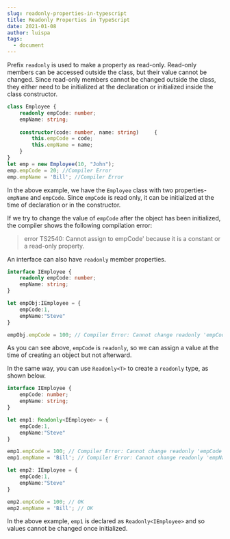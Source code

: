 ```yaml
---
slug: readonly-properties-in-typescript
title: Readonly Properties in TypeScript
date: 2021-01-08
author: luispa
tags:
  - document
---
```



Prefix `readonly` is used to make a property as read-only. Read-only members can be accessed outside the class, but their value cannot be changed. Since read-only members cannot be changed outside the class, they either need to be initialized at the declaration or initialized inside the class constructor.

```typescript
class Employee {
    readonly empCode: number;
    empName: string;
    
    constructor(code: number, name: string)     {
        this.empCode = code;
        this.empName = name;
    }
}
let emp = new Employee(10, "John");
emp.empCode = 20; //Compiler Error
emp.empName = 'Bill'; //Compiler Error
```

In the above example, we have the `Employee` class with two properties- `empName` and `empCode`. Since `empCode` is read only, it can be initialized at the time of declaration or in the constructor.

If we try to change the value of `empCode` after the object has been initialized, the compiler shows the following compilation error:

> error TS2540: Cannot assign to empCode' because it is a constant or a read-only property.

An interface can also have `readonly` member properties.

```typescript
interface IEmployee {
    readonly empCode: number;
    empName: string;
}

let empObj:IEmployee = {
    empCode:1,
    empName:"Steve"
}

empObj.empCode = 100; // Compiler Error: Cannot change readonly 'empCode'
```

As you can see above, `empCode` is `readonly`, so we can assign a value at the time of creating an object but not afterward.

In the same way, you can use `Readonly<T>` to create a `readonly` type, as shown below.

```typescript
interface IEmployee {
    empCode: number;
    empName: string;
}

let emp1: Readonly<IEmployee> = {
    empCode:1,
    empName:"Steve"
}

emp1.empCode = 100; // Compiler Error: Cannot change readonly 'empCode'
emp1.empName = 'Bill'; // Compiler Error: Cannot change readonly 'empName'

let emp2: IEmployee = {
    empCode:1,
    empName:"Steve"
}

emp2.empCode = 100; // OK
emp2.empName = 'Bill'; // OK
```

In the above example, `emp1` is declared as `Readonly<IEmployee>` and so values cannot be changed once initialized.
